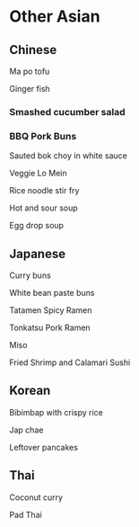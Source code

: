 # Other Asian {.unnumbered}


## Chinese {.unnumbered}

Ma po tofu

Ginger fish

### Smashed cucumber salad {.unnumbered #cucsalad}

### BBQ Pork Buns {.unnumbered #bbq}

Sauted bok choy in white sauce

Veggie Lo Mein

Rice noodle stir fry

Hot and sour soup

Egg drop soup


## Japanese {.unnumbered}

Curry buns

White bean paste buns

Tatamen Spicy Ramen

Tonkatsu Pork Ramen

Miso

Fried Shrimp and Calamari Sushi


## Korean {.unnumbered}

Bibimbap with crispy rice 

Jap chae

Leftover pancakes


## Thai {.unnumbered}

Coconut curry

Pad Thai







